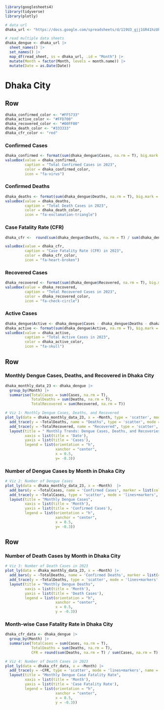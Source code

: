 <!----Page 2: Overview - Dhaka City---->

```{r, package}
library(googlesheets4)
library(tidyverse)
library(plotly)
```

```{r, data}
# data url 
dhaka_url <- "https://docs.google.com/spreadsheets/d/119U3_gjj1GR41hzUkr_Q_JcUJEbf3T1hPDdYS63GxNc/edit?usp=sharing"

# read multiple data sheets 
dhaka_dengue <- dhaka_url |> 
  sheet_names() |> 
  set_names() |> 
  map_df(read_sheet, ss = dhaka_url, .id = "Month") |> 
  mutate(Month = factor(Month, levels = month.name)) |> 
  mutate(Date = as.Date(Date))
```


Dhaka City {data-navmenu="Overview"}
===================================================================

Row
-------------------------------------------------------------------
<!----Define color for value box---->
```{r, dhaka-colors, include=FALSE}
dhaka_confirmed_color <- "#FF5733"
dhaka_active_color <- "#FFD700"
dhaka_recovered_color <- "#00FF00"
dhaka_death_color <- "#333333"
dhaka_cfr_color <- "red"
```


### Confirmed Cases {.value-box}

```{r, dhaka-confirmed-cases}
dhaka_confirmed <- format(sum(dhaka_dengue$Cases, na.rm = T), big.mark = ",")
valueBox(value = dhaka_confirmed, 
         caption = "Total Confirmed Cases in 2023", 
         color = dhaka_confirmed_color, 
         icon = "fa-virus")
```

### Confirmed Deaths {.value-box}
```{r,dhaka-death-cases}
dhaka_deaths <- format(sum(dhaka_dengue$Deaths, na.rm = T), big.mark = ",")
valueBox(value = dhaka_deaths, 
         caption = "Total Death Cases in 2023", 
         color = dhaka_death_color, 
         icon = "fa-exclamation-triangle")
```

### Case Fatality Rate (CFR) {.value-box}
```{r, dhaka-case-fatality-rate}
dhaka_cfr <-  round(sum(dhaka_dengue$Deaths, na.rm = T) / sum(dhaka_dengue$Cases, na.rm = T) * 100, 2)

valueBox(value = dhaka_cfr, 
         caption = "Case Fatality Rate (CFR) in 2023", 
         color = dhaka_cfr_color, 
         icon = "fa-heart-broken")
```


### Recovered Cases {.value-box}
```{r, dhaka-recovered-cases}
dhaka_recovered <- format(sum(dhaka_dengue$Recovered, na.rm = T), big.mark = ",")
valueBox(value = dhaka_recovered, 
         caption = "Total Recovered Cases in 2023", 
         color = dhaka_recovered_color, 
         icon = "fa-check-circle")
```

### Active Cases {.value-box}
```{r, dhaka-recovered-active-cases}
dhaka_dengue$Active <- dhaka_dengue$Cases - dhaka_dengue$Deaths - dhaka_dengue$Recovered
dhaka_active <- format(sum(dhaka_dengue$Active, na.rm = T), big.mark = ",")
valueBox(value = dhaka_active, 
         caption = "Total Active Cases in 2023", 
         color = dhaka_active_color, 
         icon = "fa-skull")
```


Row
-----------------------------------------------------------------------
### Monthly Dengue Cases, Deaths, and Recovered in Dhaka City
```{r, dhaka_monthly_data_23, include=FALSE}
dhaka_monthly_data_23 <- dhaka_dengue |> 
  group_by(Month) |> 
  summarise(TotalCases = sum(Cases, na.rm = T), 
            TotalDeaths = sum(Deaths, na.rm = T), 
            TotalRecovered = sum(Recovered, na.rm = T))
```

```{r, dhaka_monthly_data_23-viz-1}
# Viz 1: Monthly Dengue Cases, Deaths, and Recovered 
plot_ly(data = dhaka_monthly_data_23, x = ~Month, type = 'scatter', mode = 'lines+markers', name = 'Cases', y = ~TotalCases) |> 
  add_trace(y = ~TotalDeaths, name = "Deaths", type = 'scatter', mode = 'lines+markers') |> 
  add_trace(y = ~TotalRecovered, name = "Recovered", type = 'scatter', mode = 'lines+markers') |> 
  layout(title = " Monthly Trends: Dengue Cases, Deaths, and Recoveries", 
         xaxis = list(title = 'Date'),
         yaxis = list(title = 'Cases'), 
         legend = list(orientation = "h", 
                       xanchor = "center", 
                       x = 0.5, 
                       y= -0.3))

```


### Number of Dengue Cases by Month in Dhaka City
```{r, dhaka_monthly_data_23-viz-2}
# Viz 2: Number of Dengue Cases
plot_ly(data = dhaka_monthly_data_23, x = ~Month)  |> 
  add_bars(y = ~TotalCases, name = 'Confirmed Cases', marker = list(color = '#fdae6b')) |> 
  add_trace(y = ~TotalCases, type = 'scatter', mode = 'lines+markers', name = "Trends") |> 
  layout(title = "Monthly Dengue Cases",
         xaxis = list(title = 'Month'),
         yaxis = list(title = 'Confirmed Cases'), 
         legend = list(orientation = "h", 
                       xanchor = "center", 
                       x = 0.5, 
                       y= -0.3))
```

Row
-----------------------------------------------------------------------

### Number of Death Cases by Month in Dhaka City
```{r, dhaka_monthly_data_23-viz-3}
# Viz 3: Number of Death Cases in 2023
plot_ly(data = dhaka_monthly_data_23, x = ~Month) |> 
  add_bars(y = ~TotalDeaths, name = 'Confirmed Deaths', marker = list(color = '#969696')) |> 
  add_trace(y = ~TotalDeaths, type = 'scatter', mode = 'lines+markers', name = "Trends") |> 
  layout(title = "Monthly Dengue Deaths",
         xaxis = list(title = 'Month'),
         yaxis = list(title = 'Death Cases'), 
         legend = list(orientation = "h", 
                       xanchor = "center", 
                       x = 0.5, 
                       y = -0.3))
```


### Month-wise Case Fatality Rate in Dhaka City 
```{r, dhaka_cfr_data}
dhaka_cfr_data <- dhaka_dengue |> 
  group_by(Month) |> 
  summarise(TotalCases = sum(Cases, na.rm = T), 
            TotalDeaths = sum(Deaths, na.rm = T), 
            CFR = round(sum(Deaths, na.rm = T) / sum(Cases, na.rm = T) * 100, 2)) 
```

```{r, dhaka_cfr_data-viz-4}
# Viz 4: Number of Death Cases in 2023
plot_ly(data = dhaka_cfr_data, x = ~Month) |> 
  add_trace(y = ~CFR, type = 'scatter', mode = 'lines+markers', name = "Case Fatality Rate") |> 
  layout(title = "Monthly Dengue Case Fatality Rate",
         xaxis = list(title = 'Month'),
         yaxis = list(title = 'Case Fatality Rate'), 
         legend = list(orientation = "h", 
                       xanchor = "center", 
                       x = 0.5, 
                       y = -0.3))
```
